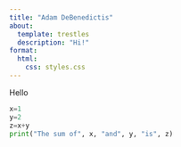 ```yaml
---
title: "Adam DeBenedictis"
about:
  template: trestles
  description: "Hi!"
format:
  html:
    css: styles.css
---
```




Hello

```python
x=1
y=2
z=x+y
print("The sum of", x, "and", y, "is", z)
```